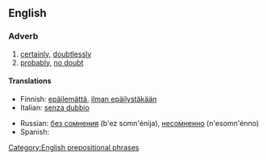 ==English==

===Adverb===
{{en-adv|pos=[[without]] a [[doubt]]|-}}

# [[certainly]], [[doubtlessly]]
# [[probably]], [[no doubt]]

====Translations====
{{top}}
*Finnish: [[epäilemättä]], [[ilman epäilystäkään]]
*Italian: [[senza dubbio]]
{{mid}}
*Russian: [[без сомнения]] (b'ez somn'énija), [[несомненно]] (n'esomn'énno)
*Spanish: {{t|es|sin duda}}
{{bottom}}

[[Category:English prepositional phrases]]